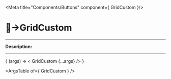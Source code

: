 
<Meta title="Components/Buttons" component={ GridCustom }/>

# 🔘→GridCustom
_________

__Description:__

<!-- digite aqui a descrição -->
_________

<Canvas>
  <Story
    name="GridCustom"
    args=""
  >
    { (args) => < GridCustom  {...args} /> }
  </Story>
</Canvas>

<ArgsTable of={ GridCustom } />
